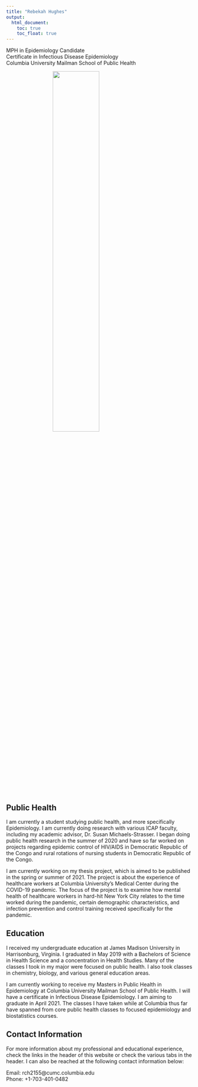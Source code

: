 ```yaml
---
title: "Rebekah Hughes"
output: 
  html_document:
    toc: true
    toc_float: true
---
```


MPH in Epidemiology Candidate<br>
Certificate in Infectious Disease Epidemiology<br>
Columbia University Mailman School of Public Health



<img src ="Images/me.jpg" width="50%" height="50%" style="display: block; margin-left: auto; margin-right: auto;">



## Public Health

I am currently a student studying public health, and more specifically Epidemiology. I am currently doing research with various ICAP faculty, including my academic advisor, Dr. Susan Michaels-Strasser. I began doing public health research in the summer of 2020 and have so far worked on projects regarding epidemic control of HIV/AIDS in Democratic Republic of the Congo and rural rotations of nursing students in Democratic Republic of the Congo.

I am currently working on my thesis project, which is aimed to be published in the spring or summer of 2021. The project is about the experience of healthcare workers at Columbia University's Medical Center during the COVID-19 pandemic. The focus of the project is to examine how mental health of healthcare workers in hard-hit New York City relates to the time worked during the pandemic, certain demographic characteristics, and infection prevention and control training received specifically for the pandemic.

## Education

I received my undergraduate education at James Madison University in Harrisonburg, Virginia. I graduated in May 2019 with a Bachelors of Science in Health Science and a concentration in Health Studies. Many of the classes I took in my major were focused on public health. I also took classes in chemistry, biology, and various general education areas.

I am currently working to receive my Masters in Public Health in Epidemiology at Columbia University Mailman School of Public Health. I will have a certificate in Infectious Disease Epidemiology. I am aiming to graduate in April 2021. The classes I have taken while at Columbia thus far have spanned from core public health classes to focused epidemiology and biostatistics courses.

## Contact Information

For more information about my professional and educational experience, check the links in the header of this website or check the various tabs in the header. I can also be reached at the following contact information below:

Email: rch2155@cumc.columbia.edu<br>
Phone: +1-703-401-0482
